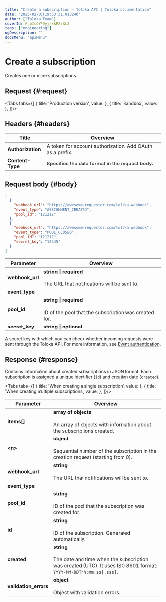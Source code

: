 ```yaml
---
title: "Create a subscription — Toloka API | Toloka documentation"
date: "2023-02-03T19:53:31.013240"
author: ["Toloka Team"]
coverId: F_bIcOYF9yjrxkPZrXc3
tags: ["engineering"]
ogDescription: ""
docsMenu: "apiMenu"
---
```



# Create a subscription

<Announce/>

Creates one or more subscriptions.

## Request {#request}

<Tabs tabs={[
  { title: 'Production version', value: <PutWebhookSubscriptionsList1/> },
  { title: 'Sandbox', value: <PutWebhookSubscriptionsList2/> },
]}/>

## Headers {#headers}

Title | Overview
----- | -----
**Authorization** | A token for account authorization. Add OAuth as a prefix.
**Content-Type** | Specifies the data format in the request body.

## Request body {#body}

```json
[
  {
    "webhook_url": "https://awesome-requester.com/toloka-webhook",
    "event_type": "ASSIGNMENT_CREATED",
    "pool_id": "121212"
  },
  {
    "webhook_url": "https://awesome-requester.com/toloka-webhook",
    "event_type": "POOL_CLOSED",
    "pool_id": "121212",
    "secret_key": "12345"
  }
]
```

Parameter | Overview
----- | -----
**webhook_url** | **string \| required**<br/><br/>The URL that notifications will be sent to.
**event_type** | <PutWebhookSubscriptionsTable1/>
**pool_id** | **string \| required**<br/><br/>ID of the pool that the subscription was created for.
**secret_key** | **string \| optional**
A secret key with which you can check whether incoming requests were sent through the Toloka API. For more information, see [Event authentication](/docs-new/api/authentication).

## Response {#response}

Contains information about created subscriptions in JSON format. Each subscription is assigned a unique identifier (`id`) and creation date (`created`).

<Tabs tabs={[
  { title: 'When creating a single subscription', value: <PutWebhookSubscriptionsList3/> },
  { title: 'When creating multiple subscriptions', value: <PutWebhookSubscriptionsList4/> },
]}/>

Parameter | Overview
----- | -----
**items[]** | **array of objects**<br/><br/>An array of objects with information about the subscriptions created.
**<n\>** | **object**<br/><br/>Sequential number of the subscription in the creation request (starting from 0).
**webhook_url** | **string**<br/><br/>The URL that notifications will be sent to.
**event_type** | <PutWebhookSubscriptionsTable2/>
**pool_id** | **string**<br/><br/>ID of the pool that the subscription was created for.
**id** | **string**<br/><br/>ID of the subscription. Generated automatically.
**created** | **string**<br/><br/>The date and time when the subscription was created (UTC). It uses ISO 8601 format: `YYYY-MM-DDThh:mm:ss[.sss]`.
**validation_errors** | **object**<br/><br/>Object with validation errors.
